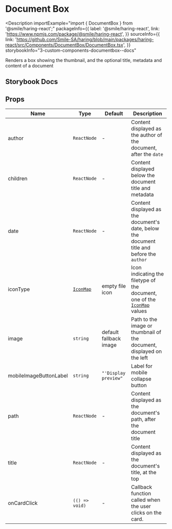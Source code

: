 # Document Box

<Description
  importExample="import { DocumentBox } from '@smile/haring-react';"
  packageInfo={{
    label: '@smile/haring-react',
    link: 'https://www.npmjs.com/package/@smile/haring-react',
  }}
  sourceInfo={{
    link: 'https://github.com/Smile-SA/haring/blob/main/packages/haring-react/src/Components/DocumentBox/DocumentBox.tsx',
  }}
  storybookInfo="3-custom-components-documentbox--docs"
>
  Renders a box showing the thumbnail, and the optional title, metadata and
  content of a document
</Description>

## Storybook Docs

<StorybookEmbed storyId="3-custom-components-documentbox--docs" height="950" />

## Props

| Name                   | Type                                     | Default                | Description                                                                                              |
| ---------------------- | ---------------------------------------- | ---------------------- | -------------------------------------------------------------------------------------------------------- |
| author                 | `ReactNode`                              | -                      | Content displayed as the author of the document, after the `date`                                        |
| children               | `ReactNode`                              | -                      | Content displayed below the document title and metadata                                                  |
| date                   | `ReactNode`                              | -                      | Content displayed as the document's date, below the document title and before the `author`               |
| iconType               | [`IconMap`](../../shared-types/icon-map) | empty file icon        | Icon indicating the filetype of the document, one of the [`IconMap`](../../shared-types/icon-map) values |
| image                  | `string`                                 | default fallback image | Path to the image or thumbnail of the document, displayed on the left                                    |
| mobileImageButtonLabel | `string`                                 | `"'Display preview"`   | Label for mobile collapse button                                                                         |
| path                   | `ReactNode`                              | -                      | Content displayed as the document's path, after the document title                                       |
| title                  | `ReactNode`                              | -                      | Content displayed as the document's title, at the top                                                    |
| onCardClick            | `(() => void)`                           | -                      | Callback function called when the user clicks on the card.                                               |
